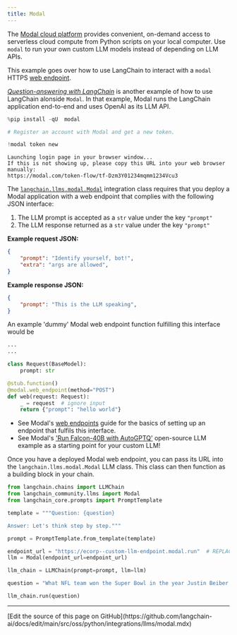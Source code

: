 ```yaml
---
title: Modal
---
```


The [Modal cloud platform](https://modal.com/docs/guide) provides convenient, on-demand access to serverless cloud compute from Python scripts on your local computer.
Use `modal` to run your own custom LLM models instead of depending on LLM APIs.

This example goes over how to use LangChain to interact with a `modal` HTTPS [web endpoint](https://modal.com/docs/guide/webhooks).

[_Question-answering with LangChain_](https://modal.com/docs/guide/ex/potus_speech_qanda) is another example of how to use LangChain alonside `Modal`. In that example, Modal runs the LangChain application end-to-end and uses OpenAI as its LLM API.

```python
%pip install -qU  modal
```

```python
# Register an account with Modal and get a new token.

!modal token new
```

```output
Launching login page in your browser window...
If this is not showing up, please copy this URL into your web browser manually:
https://modal.com/token-flow/tf-Dzm3Y01234mqmm1234Vcu3
```

The [`langchain.llms.modal.Modal`](https://github.com/langchain-ai/langchain/blame/master/langchain/llms/modal.py) integration class requires that you deploy a Modal application with a web endpoint that complies with the following JSON interface:

1. The LLM prompt is accepted as a `str` value under the key `"prompt"`
2. The LLM response returned as a `str` value under the key `"prompt"`

**Example request JSON:**

```json
{
    "prompt": "Identify yourself, bot!",
    "extra": "args are allowed",
}
```

**Example response JSON:**

```json
{
    "prompt": "This is the LLM speaking",
}
```

An example 'dummy' Modal web endpoint function fulfilling this interface would be

```python
...
...

class Request(BaseModel):
    prompt: str

@stub.function()
@modal.web_endpoint(method="POST")
def web(request: Request):
    _ = request  # ignore input
    return {"prompt": "hello world"}
```

* See Modal's [web endpoints](https://modal.com/docs/guide/webhooks#passing-arguments-to-web-endpoints) guide for the basics of setting up an endpoint that fulfils this interface.
* See Modal's ['Run Falcon-40B with AutoGPTQ'](https://modal.com/docs/guide/ex/falcon_gptq) open-source LLM example as a starting point for your custom LLM!

Once you have a deployed Modal web endpoint, you can pass its URL into the `langchain.llms.modal.Modal` LLM class. This class can then function as a building block in your chain.

```python
from langchain.chains import LLMChain
from langchain_community.llms import Modal
from langchain_core.prompts import PromptTemplate
```

```python
template = """Question: {question}

Answer: Let's think step by step."""

prompt = PromptTemplate.from_template(template)
```

```python
endpoint_url = "https://ecorp--custom-llm-endpoint.modal.run"  # REPLACE ME with your deployed Modal web endpoint's URL
llm = Modal(endpoint_url=endpoint_url)
```

```python
llm_chain = LLMChain(prompt=prompt, llm=llm)
```

```python
question = "What NFL team won the Super Bowl in the year Justin Beiber was born?"

llm_chain.run(question)
```

---

<Callout icon="pen-to-square" iconType="regular">
  [Edit the source of this page on GitHub](https://github.com/langchain-ai/docs/edit/main/src/oss/python/integrations/llms/modal.mdx)
</Callout>
